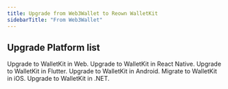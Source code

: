 ```yaml
---
title: Upgrade from Web3Wallet to Reown WalletKit
sidebarTitle: "From Web3Wallet"
---
```


## Upgrade Platform list

<CardGroup cols={2}>
  <Card title="Web" icon="browser" href="/walletkit/upgrade/from-web3wallet-web">
    Upgrade to WalletKit in Web.
  </Card>

  <Card title="React Native" icon="react" href="/walletkit/upgrade/from-web3wallet-react-native">
    Upgrade to WalletKit in React Native.
  </Card>

  <Card title="Flutter" icon="flutter" href="/walletkit/upgrade/from-web3wallet-flutter">
    Upgrade to WalletKit in Flutter.
  </Card>

  <Card title="Android" icon="android" href="/walletkit/upgrade/from-web3wallet-android">
    Upgrade to WalletKit in Android.
  </Card>

  <Card title="iOS" icon="apple" href="/walletkit/upgrade/from-web3wallet-ios">
    Migrate to WalletKit in iOS.
  </Card>

  <Card title=".NET" icon="microsoft" href="/walletkit/upgrade/from-web3wallet-unity">
    Upgrade to WalletKit in .NET.
  </Card>
</CardGroup>
